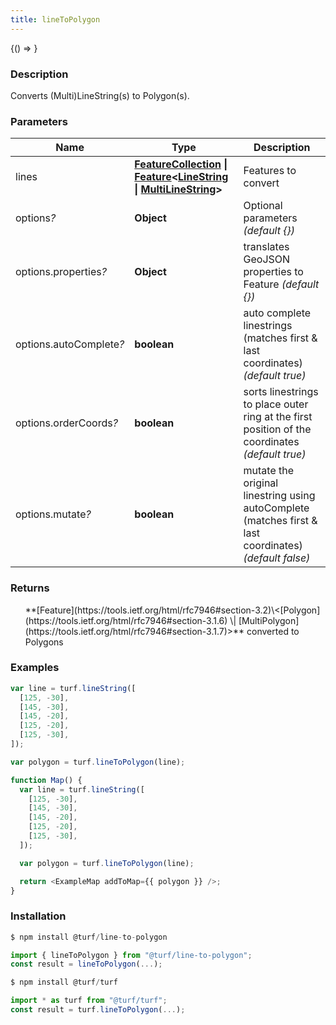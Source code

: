 ```yaml
---
title: lineToPolygon
---
```



<!-- Expose turf as global var for experimenting in the browser console -->

<BrowserOnly>{() => <WindowTurfGlobal turf={turf} />}</BrowserOnly>

### Description

Converts (Multi)LineString(s) to Polygon(s).

### Parameters

| Name                         | Type                                                                                                                                                                                                                                                                             | Description                                                                                            |
| ---------------------------- | -------------------------------------------------------------------------------------------------------------------------------------------------------------------------------------------------------------------------------------------------------------------------------- | ------------------------------------------------------------------------------------------------------ |
| lines                        | **[FeatureCollection](https://tools.ietf.org/html/rfc7946#section-3.3) \| [Feature](https://tools.ietf.org/html/rfc7946#section-3.2)\<[LineString](https://tools.ietf.org/html/rfc7946#section-3.1.4) \| [MultiLineString](https://tools.ietf.org/html/rfc7946#section-3.1.5)>** | Features to convert                                                                                    |
| options<i>?</i>              | **Object**                                                                                                                                                                                                                                                                       | Optional parameters _(default \{})_                                                                    |
| options.properties<i>?</i>   | **Object**                                                                                                                                                                                                                                                                       | translates GeoJSON properties to Feature _(default \{})_                                               |
| options.autoComplete<i>?</i> | **boolean**                                                                                                                                                                                                                                                                      | auto complete linestrings (matches first & last coordinates) _(default true)_                          |
| options.orderCoords<i>?</i>  | **boolean**                                                                                                                                                                                                                                                                      | sorts linestrings to place outer ring at the first position of the coordinates _(default true)_        |
| options.mutate<i>?</i>       | **boolean**                                                                                                                                                                                                                                                                      | mutate the original linestring using autoComplete (matches first & last coordinates) _(default false)_ |

### Returns

<ul>
  **[Feature](https://tools.ietf.org/html/rfc7946#section-3.2)\<[Polygon](https://tools.ietf.org/html/rfc7946#section-3.1.6) \| [MultiPolygon](https://tools.ietf.org/html/rfc7946#section-3.1.7)>** converted to Polygons

</ul>

### Examples

```javascript
var line = turf.lineString([
  [125, -30],
  [145, -30],
  [145, -20],
  [125, -20],
  [125, -30],
]);

var polygon = turf.lineToPolygon(line);
```

```javascript live
function Map() {
  var line = turf.lineString([
    [125, -30],
    [145, -30],
    [145, -20],
    [125, -20],
    [125, -30],
  ]);

  var polygon = turf.lineToPolygon(line);

  return <ExampleMap addToMap={{ polygon }} />;
}
```

### Installation

```javascript
$ npm install @turf/line-to-polygon

import { lineToPolygon } from "@turf/line-to-polygon";
const result = lineToPolygon(...);
```

```javascript
$ npm install @turf/turf

import * as turf from "@turf/turf";
const result = turf.lineToPolygon(...);
```
